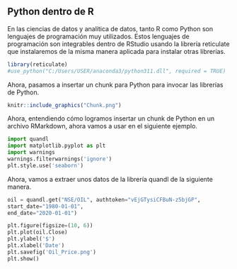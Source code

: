 ## Python dentro de R

En las ciencias de datos y analítica de datos, tanto R como Python son lenguajes de programación muy utilizados. Estos lenguajes de programación son integrables dentro de RStudio usando la librería reticulate que instalaremos de la misma manera aplicada para instalar otras librerías.

```r
library(reticulate)
#use_python("C:/Users/USER/anaconda3/python311.dll", required = TRUE)
```

Ahora, pasamos a insertar un chunk para Python para invocar las librerías de Python. 

```r
knitr::include_graphics("Chunk.png")
```


Ahora, entendiendo cómo logramos insertar un chunk de Python en un archivo RMarkdown, ahora vamos a usar en el siguiente ejemplo.


```python
import quandl
import matplotlib.pyplot as plt
import warnings
warnings.filterwarnings('ignore')
plt.style.use('seaborn')
```

Ahora, vamos a extraer unos datos de la librería quandl de la siguiente manera.

```python
oil = quandl.get("NSE/OIL", authtoken="vEjGTysiCFBuN-z5bjGP",
start_date="1980-01-01",
end_date="2020-01-01")
```

```python
plt.figure(figsize=(10, 6))
plt.plot(oil.Close)
plt.ylabel('$')
plt.xlabel('Date')
plt.savefig('Oil_Price.png')
plt.show()
```

